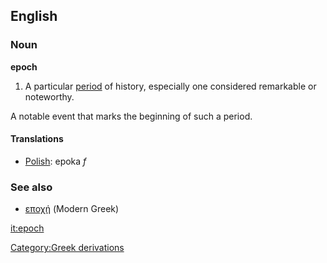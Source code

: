==English==
===Noun===
'''epoch'''

# A particular [[period]] of history, especially one considered remarkable or noteworthy. 
A notable event that marks the beginning of such a period.

====Translations====
*[[Polish]]: epoka ''f''

===See also===
*[[εποχή]] (Modern Greek)

[[it:epoch]]
[[Category:Greek derivations]]
